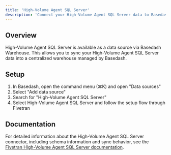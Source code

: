 ```yaml
---
title: 'High-Volume Agent SQL Server'
description: 'Connect your High-Volume Agent SQL Server data to Basedash'
---
```


## Overview

High-Volume Agent SQL Server is available as a data source via Basedash Warehouse. This allows you to sync your High-Volume Agent SQL Server data into a centralized warehouse managed by Basedash.

## Setup

1. In Basedash, open the command menu (⌘K) and open "Data sources"
2. Select "Add data source"
3. Search for "High-Volume Agent SQL Server"
4. Select High-Volume Agent SQL Server and follow the setup flow through Fivetran

## Documentation

For detailed information about the High-Volume Agent SQL Server connector, including schema information and sync behavior, see the [Fivetran High-Volume Agent SQL Server documentation](https://fivetran.com/docs/connectors/databases/sql-server/hva-sql-server).
